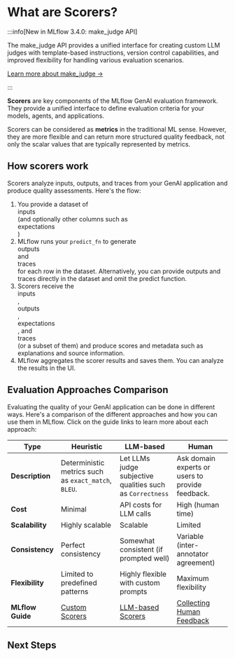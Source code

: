 
# What are Scorers?

:::info[New in MLflow 3.4.0: make_judge API]

The <APILink fn="mlflow.genai.judges.make_judge">make_judge</APILink> API provides a unified interface for creating custom LLM judges with template-based instructions, version control capabilities, and improved flexibility for handling various evaluation scenarios.

[Learn more about make_judge →](/genai/eval-monitor/scorers/llm-judge/make-judge)

:::

**Scorers** are key components of the MLflow GenAI evaluation framework. They provide a unified interface to define evaluation criteria for your models, agents, and applications.

Scorers can be considered as **metrics** in the traditional ML sense. However, they are more flexible and can return more structured quality feedback, not only the scalar values that are typically represented by metrics.

## How scorers work

Scorers analyze inputs, outputs, and traces from your GenAI application and produce quality assessments. Here's the flow:

1. You provide a dataset of <div className="inline-flex rounded-sm bg-green-100 px-2 py-1 text-sm text-green-900">inputs</div> (and optionally other columns such as <div className="inline-flex rounded-sm bg-yellow-100 px-2 py-1 text-sm text-yellow-900">expectations</div>)
2. MLflow runs your `predict_fn` to generate <div className="inline-flex rounded-sm bg-orange-100 px-2 py-1 text-sm text-orange-900">outputs</div> and <div className="inline-flex rounded-sm bg-cyan-100 px-2 py-1 text-sm text-cyan-900">traces</div> for each row in the dataset. Alternatively, you can provide outputs and traces directly in the dataset and omit the predict function.
3. Scorers receive the <div className="inline-flex rounded-sm bg-green-100 px-2 py-1 text-sm text-green-900">inputs</div>, <div className="inline-flex rounded-sm bg-orange-100 px-2 py-1 text-sm text-orange-900">outputs</div>, <div className="inline-flex rounded-sm bg-yellow-100 px-2 py-1 text-sm text-yellow-900">expectations</div>, and <div className="inline-flex rounded-sm bg-cyan-100 px-2 py-1 text-sm text-cyan-900">traces</div> (or a subset of them) and produce scores and metadata such as explanations and source information.
4. MLflow aggregates the scorer results and saves them. You can analyze the results in the UI.

## Evaluation Approaches Comparison

Evaluating the quality of your GenAI application can be done in different ways. Here's a comparison of the different approaches and how you can use them in MLflow. Click on the guide links to learn more about each approach:

| Type             | Heuristic                                            | LLM-based                                                  | Human                                                             |
| ---------------- | ---------------------------------------------------- | ---------------------------------------------------------- | ----------------------------------------------------------------- |
| **Description**  | Deterministic metrics such as `exact_match`, `BLEU`. | Let LLMs judge subjective qualities such as `Correctness`  | Ask domain experts or users to provide feedback.                  |
| **Cost**         | Minimal                                              | API costs for LLM calls                                    | High (human time)                                                 |
| **Scalability**  | Highly scalable                                      | Scalable                                                   | Limited                                                           |
| **Consistency**  | Perfect consistency                                  | Somewhat consistent (if prompted well)                     | Variable (inter-annotator agreement)                              |
| **Flexibility**  | Limited to predefined patterns                       | Highly flexible with custom prompts                        | Maximum flexibility                                               |
| **MLflow Guide** | [Custom Scorers](custom.mdx)                         | [LLM-based Scorers](/genai/eval-monitor/scorers/llm-judge) | [Collecting Human Feedback](/genai/tracing/collect-user-feedback) |

## Next Steps

<TilesGrid>
  <TileCard
    icon={Scale}
    title="LLM-based Scorers"
    description="Get started with LLM judges for evaluating qualities."
    href="/genai/eval-monitor/scorers/llm-judge"
  />
  <TileCard
    icon={Bot}
    title="Evaluate Agents"
    description="Evaluate AI agents with specialized techniques and custom scorers"
    href="/genai/eval-monitor/running-evaluation/agents"
  />
  <TileCard
    icon={Target}
    title="Collect Ground Truth"
    description="Gather and manage ground truth data to improve your evaluation accuracy"
    href="/genai/tracing/collect-user-feedback"
  />
</TilesGrid>

